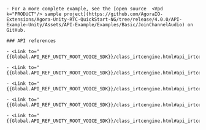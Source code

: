 <PlatformWrapper platform="unity">

    - For a more complete example, see the [open source  <Vpd k="PRODUCT"/> sample project](https://github.com/AgoraIO-Extensions/Agora-Unity-RTC-QuickStart-NG/tree/release/4.0.0/API-Example-Unity/Assets/API-Example/Examples/Basic/JoinChannelAudio) on GitHub.

    ### API references

    - <Link to="{{Global.API_REF_UNITY_ROOT_VOICE_SDK}}/class_irtcengine.html#api_irtcengine_joinchannel">JoinChannel</Link>

    - <Link to="{{Global.API_REF_UNITY_ROOT_VOICE_SDK}}/class_irtcengine.html#api_irtcengine_createagorartcengine">CreateAgoraRtcEngine</Link>

    - <Link to="{{Global.API_REF_UNITY_ROOT_VOICE_SDK}}/class_irtcengine.html#api_irtcengine_addhandler">InitEventHandler</Link>

    - <Link to="{{Global.API_REF_UNITY_ROOT_VOICE_SDK}}/class_irtcengine.html#api_irtcengine_setclientrole">SetClientRole</Link>

    - <Link to="{{Global.API_REF_UNITY_ROOT_VOICE_SDK}}/class_irtcengine.html#api_irtcengine_leavechannel">LeaveChannel</Link>

</PlatformWrapper>